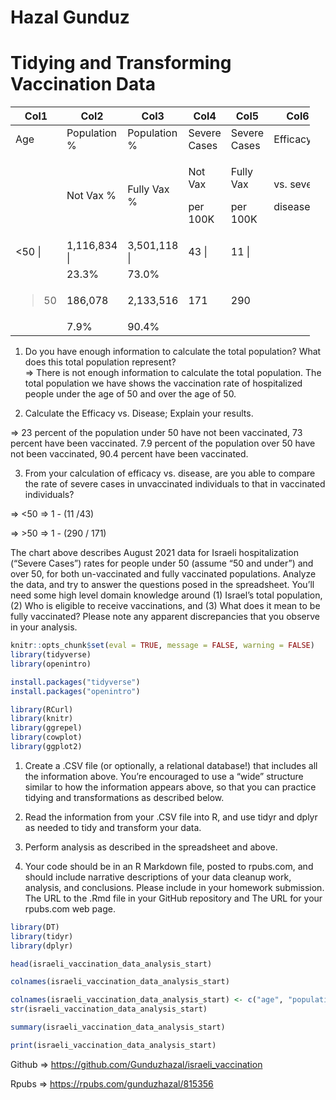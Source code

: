 # Hazal Gunduz

# Tidying and Transforming Vaccination Data

+---------+--------------+--------------+--------------+--------------+------------+
| Col1    | Col2         | Col3         | Col4         | Col5         | Col6       |
+=========+==============+==============+==============+==============+============+
| Age     | Population % | Population % | Severe Cases | Severe Cases | Efficacy   |
+---------+--------------+--------------+--------------+--------------+------------+
|         | Not Vax %    | Fully Vax %  | Not Vax      | Fully Vax    | vs. severe |
|         |              |              |              |              |            |
|         |              |              | per 100K     | per 100K     | disease    |
+---------+--------------+--------------+--------------+--------------+------------+
| \<50 \| | 1,116,834 \| | 3,501,118 \| | 43 \|        | 11 \|        |            |
+---------+--------------+--------------+--------------+--------------+------------+
|         | 23.3%        | 73.0%        |              |              |            |
+---------+--------------+--------------+--------------+--------------+------------+
| > 50    | 186,078      | 2,133,516    | 171          | 290          |            |
+---------+--------------+--------------+--------------+--------------+------------+
|         | 7.9%         | 90.4%        |              |              |            |
+---------+--------------+--------------+--------------+--------------+------------+

(1) Do you have enough information to calculate the total population? What does this total population represent?\
    =\> There is not enough information to calculate the total population. The total population we have shows the vaccination rate of hospitalized people under the age of 50 and over the age of 50.

(2) Calculate the Efficacy vs. Disease; Explain your results.

=\> 23 percent of the population under 50 have not been vaccinated, 73 percent have been vaccinated. 7.9 percent of the population over 50 have not been vaccinated, 90.4 percent have been vaccinated.

(3) From your calculation of efficacy vs. disease, are you able to compare the rate of severe cases in unvaccinated individuals to that in vaccinated individuals?

=\> \<50 =\> 1 - (11 /43)

=\> \>50 =\> 1 - (290 / 171)

The chart above describes August 2021 data for Israeli hospitalization ("Severe Cases") rates for people under 50 (assume "50 and under") and over 50, for both un-vaccinated and fully vaccinated populations. Analyze the data, and try to answer the questions posed in the spreadsheet. You'll need some high level domain knowledge around (1) Israel's total population, (2) Who is eligible to receive vaccinations, and (3) What does it mean to be fully vaccinated? Please note any apparent discrepancies that you observe in your analysis.

```r
knitr::opts_chunk$set(eval = TRUE, message = FALSE, warning = FALSE)
library(tidyverse)
library(openintro)
```

```r
install.packages("tidyverse")
install.packages("openintro")
```

```r
library(RCurl)
library(knitr)
library(ggrepel)
library(cowplot)
library(ggplot2)
```

(1) Create a .CSV file (or optionally, a relational database!) that includes all the information above. You're encouraged to use a "wide" structure similar to how the information appears above, so that you can practice tidying and transformations as described below.

(2) Read the information from your .CSV file into R, and use tidyr and dplyr as needed to tidy and transform your data.

(3) Perform analysis as described in the spreadsheet and above.

(4) Your code should be in an R Markdown file, posted to rpubs.com, and should include narrative descriptions of your data cleanup work, analysis, and conclusions. Please include in your homework submission. The URL to the .Rmd file in your GitHub repository and The URL for your rpubs.com web page.

```r
library(DT)
library(tidyr)
library(dplyr)
```

```r
head(israeli_vaccination_data_analysis_start)
```

```r
colnames(israeli_vaccination_data_analysis_start)
```

```r
colnames(israeli_vaccination_data_analysis_start) <- c("age", "population %", "severe", "cases", "efficacy")
str(israeli_vaccination_data_analysis_start)
```

```r
summary(israeli_vaccination_data_analysis_start)
```

```r
print(israeli_vaccination_data_analysis_start)
```

Github =\> <https://github.com/Gunduzhazal/israeli_vaccination>

Rpubs =\> <https://rpubs.com/gunduzhazal/815356>

